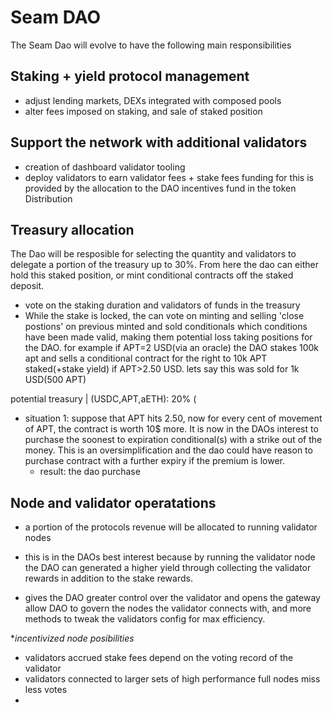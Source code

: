 # Seam DAO

The Seam Dao will evolve to have the following main responsibilities


## Staking + yield protocol management
* adjust lending markets, DEXs integrated with composed pools
* alter fees imposed on staking, and sale of staked position

## Support the network with additional validators
* creation of dashboard validator tooling
* deploy validators to earn validator fees + stake fees
funding for this is provided by the allocation to the DAO incentives fund in the token Distribution

## Treasury allocation
The Dao will be resposible for selecting the quantity and validators to delegate a portion of the treasury up to 30%. From here the dao can either hold this staked position, or mint conditional contracts off the staked deposit.
* vote on the staking duration and validators of funds in the treasury
* While the stake is locked, the can vote on minting and selling 'close postions' on previous minted and sold conditionals which conditions have been made valid, making them potential loss taking positions for the DAO.
for example if APT=2 USD(via an oracle) the DAO stakes 100k apt and sells a conditional contract for the right to 10k APT staked(+stake yield) if APT>2.50 USD. lets say this was sold for 1k USD(500 APT)

potential treasury
|
(USDC,APT,aETH): 20%
(

* situation 1: suppose that APT hits 2.50, now for every cent of movement of APT, the contract is worth 10$ more. It is now in the DAOs interest to purchase the soonest to expiration conditional(s) with a strike out of the money. This is an oversimplification and the dao could have reason to purchase contract with a further expiry if the premium is lower.
  * result: the dao purchase

## Node and validator operatations
- a portion of the protocols revenue will be allocated to running validator nodes
- this is in the DAOs best interest because by running the validator node the DAO
 can generated a higher yield through collecting the validator rewards in addition to the stake rewards.

- gives the DAO greater control over the validator
 and opens the gateway allow  DAO to govern the nodes the validator connects with, 
 and more methods to tweak the validators config for max efficiency.

 **incentivized node posibilities*
- validators accrued stake fees depend on the voting record of the validator
- validators connected to larger sets of high performance full nodes miss less votes
-
